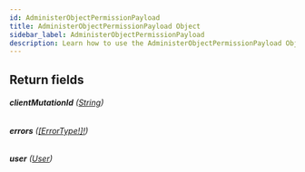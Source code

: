 ```yaml
---
id: AdministerObjectPermissionPayload
title: AdministerObjectPermissionPayload Object
sidebar_label: AdministerObjectPermissionPayload
description: Learn how to use the AdministerObjectPermissionPayload Object for 's API.
---
```


## Return fields

###### <b>clientMutationId</b> ([String](api/schema/scalar/String.mdx))

###### <b>errors</b> ([[ErrorType!]!](api/schema/object/ErrorType.mdx))

###### <b>user</b> ([User](api/schema/object/User.mdx))
